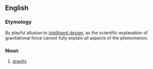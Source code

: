 ==English==

===Etymology===
By playful allusion to ''[[intelligent design]]'', as the scientific explanation of gravitational force cannot fully explain all aspects of the phenomenon.

===Noun===
{{wikipedia}}
{{en-noun|head=[[intelligent]] [[falling]]|-}}

#{{context|facetious|lang=en}} [[gravity]]